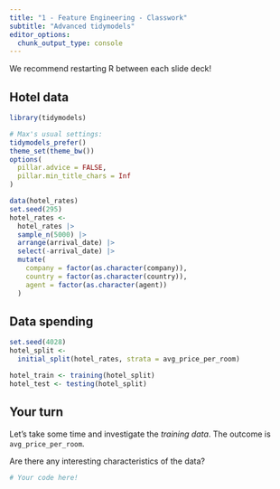 ```yaml
---
title: "1 - Feature Engineering - Classwork"
subtitle: "Advanced tidymodels"
editor_options: 
  chunk_output_type: console
---
```


We recommend restarting R between each slide deck!

## Hotel data

```r
library(tidymodels)

# Max's usual settings: 
tidymodels_prefer()
theme_set(theme_bw())
options(
  pillar.advice = FALSE, 
  pillar.min_title_chars = Inf
)

data(hotel_rates)
set.seed(295)
hotel_rates <- 
  hotel_rates |> 
  sample_n(5000) |> 
  arrange(arrival_date) |> 
  select(-arrival_date) |> 
  mutate(
    company = factor(as.character(company)),
    country = factor(as.character(country)),
    agent = factor(as.character(agent))
  )
```

## Data spending

```r
set.seed(4028)
hotel_split <-
  initial_split(hotel_rates, strata = avg_price_per_room)

hotel_train <- training(hotel_split)
hotel_test <- testing(hotel_split)
```

## Your turn

Let's take some time and investigate the _training data_. The outcome is `avg_price_per_room`. 

Are there any interesting characteristics of the data?

```r
# Your code here!

```
